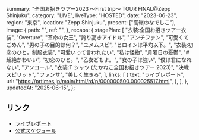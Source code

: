   summary: "全国お招きツアー2023 〜First trip〜 TOUR FINAL@Zepp Shinjuku",
  category: "LIVE",
  liveType: "HOSTED",
  date: "2023-06-23",
  region: "東京",
  location: "Zepp Shinjuku",
  present: ["高嶺のなでしこ"],
  image: {
    path: "",
    ref: "",
  },
  recaps: {
    stagePlan: [
      "衣装:全国お招きツアー衣装",
      "Overture",
      "革命の女王",
      "誇り高きアイドル",
      "アンチファン",
      "可愛くてごめん",
      "男の子の目的は何？",
      "ユメムスビ",
      "ヒロインは平均以下。",
      "衣装:初恋のひと。制服衣装",
      "可愛いって言われたい",
      "私は怪物",
      "月曜日の憂鬱",
      "#超絶かわいい",
      "初恋のひと。",
      "乙女どもよ。",
      "女の子は強い",
      "僕は君になれない",
      "アンコール",
      "衣装:T シャツ (たかねこ全国お招きツアー 2023)",
      "決戦スピリット",
      "ファンサ",
      "美しく生きろ",
    ],
    links: [
      {
        text: "ライブレポート",
        url: "https://prtimes.jp/main/html/rd/p/000000500.000025517.html",
      },
    ],
  },
  updatedAt: "2025-06-15",
};

## リンク

- [ライブレポート](https://prtimes.jp/main/html/rd/p/000000500.000025517.html)
- [公式スケジュール](https://takanenonadeshiko.jp/?p=761)
